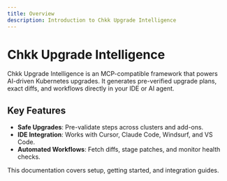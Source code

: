 ```yaml
---
title: Overview
description: Introduction to Chkk Upgrade Intelligence
---
```


# Chkk Upgrade Intelligence

Chkk Upgrade Intelligence is an MCP-compatible framework that powers AI-driven Kubernetes upgrades. It generates pre-verified upgrade plans, exact diffs, and workflows directly in your IDE or AI agent.

## Key Features
- **Safe Upgrades**: Pre-validate steps across clusters and add-ons.
- **IDE Integration**: Works with Cursor, Claude Code, Windsurf, and VS Code.
- **Automated Workflows**: Fetch diffs, stage patches, and monitor health checks.

This documentation covers setup, getting started, and integration guides. 